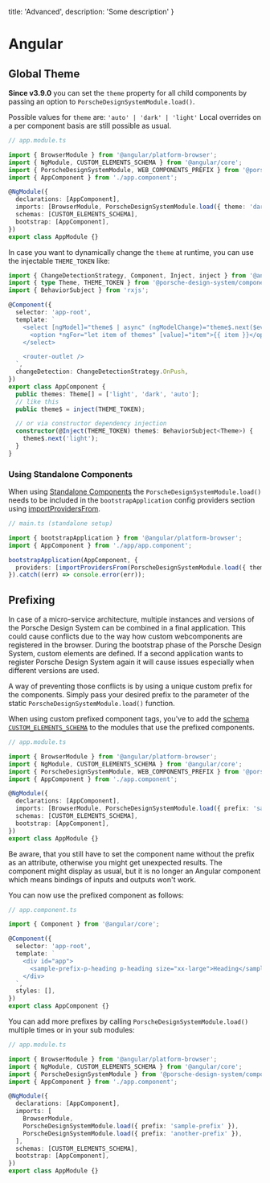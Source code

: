   title: 'Advanced',
  description: 'Some description'
}

# Angular

## Global Theme

**Since v3.9.0** you can set the `theme` property for all child components by passing an option to
`PorscheDesignSystemModule.load()`.

Possible values for `theme` are: `'auto' | 'dark' | 'light'`
Local overrides on a per component basis are still possible as usual.

```ts
// app.module.ts

import { BrowserModule } from '@angular/platform-browser';
import { NgModule, CUSTOM_ELEMENTS_SCHEMA } from '@angular/core';
import { PorscheDesignSystemModule, WEB_COMPONENTS_PREFIX } from '@porsche-design-system/components-angular';
import { AppComponent } from './app.component';

@NgModule({
  declarations: [AppComponent],
  imports: [BrowserModule, PorscheDesignSystemModule.load({ theme: 'dark' })],
  schemas: [CUSTOM_ELEMENTS_SCHEMA],
  bootstrap: [AppComponent],
})
export class AppModule {}
```

In case you want to dynamically change the `theme` at runtime, you can use the injectable `THEME_TOKEN` like:

```ts
import { ChangeDetectionStrategy, Component, Inject, inject } from '@angular/core';
import { type Theme, THEME_TOKEN } from '@porsche-design-system/components-angular';
import { BehaviorSubject } from 'rxjs';

@Component({
  selector: 'app-root',
  template: `
    <select [ngModel]="theme$ | async" (ngModelChange)="theme$.next($event)">
      <option *ngFor="let item of themes" [value]="item">{{ item }}</option>
    </select>

    <router-outlet />
  `,
  changeDetection: ChangeDetectionStrategy.OnPush,
})
export class AppComponent {
  public themes: Theme[] = ['light', 'dark', 'auto'];
  // like this
  public theme$ = inject(THEME_TOKEN);

  // or via constructor dependency injection
  constructor(@Inject(THEME_TOKEN) theme$: BehaviorSubject<Theme>) {
    theme$.next('light');
  }
}
```

### Using Standalone Components

When using [Standalone Components](https://angular.dev/guide/components/importing#standalone-components) the
`PorscheDesignSystemModule.load()` needs to be included in the `bootstrapApplication` config providers section using
[importProvidersFrom](https://angular.dev/api/core/importProvidersFrom).

```ts
// main.ts (standalone setup)

import { bootstrapApplication } from '@angular/platform-browser';
import { AppComponent } from './app/app.component';

bootstrapApplication(AppComponent, {
  providers: [importProvidersFrom(PorscheDesignSystemModule.load({ theme: 'dark' }))],
}).catch((err) => console.error(err));
```

## Prefixing

In case of a micro-service architecture, multiple instances and versions of the Porsche Design System can be combined in
a final application. This could cause conflicts due to the way how custom webcomponents are registered in the browser.
During the bootstrap phase of the Porsche Design System, custom elements are defined. If a second application wants to
register Porsche Design System again it will cause issues especially when different versions are used.

A way of preventing those conflicts is by using a unique custom prefix for the components. Simply pass your desired
prefix to the parameter of the static `PorscheDesignSystemModule.load()` function.

When using custom prefixed component tags, you've to add the
[schema `CUSTOM_ELEMENTS_SCHEMA`](https://angular.io/api/core/CUSTOM_ELEMENTS_SCHEMA) to the modules that use the
prefixed components.

```ts
// app.module.ts

import { BrowserModule } from '@angular/platform-browser';
import { NgModule, CUSTOM_ELEMENTS_SCHEMA } from '@angular/core';
import { PorscheDesignSystemModule, WEB_COMPONENTS_PREFIX } from '@porsche-design-system/components-angular';
import { AppComponent } from './app.component';

@NgModule({
  declarations: [AppComponent],
  imports: [BrowserModule, PorscheDesignSystemModule.load({ prefix: 'sample-prefix' })],
  schemas: [CUSTOM_ELEMENTS_SCHEMA],
  bootstrap: [AppComponent],
})
export class AppModule {}
```

Be aware, that you still have to set the component name without the prefix as an attribute, otherwise you might get
unexpected results. The component might display as usual, but it is no longer an Angular component which means bindings
of inputs and outputs won't work.

You can now use the prefixed component as follows:

```ts
// app.component.ts

import { Component } from '@angular/core';

@Component({
  selector: 'app-root',
  template: `
    <div id="app">
      <sample-prefix-p-heading p-heading size="xx-large">Heading</sample-prefix-p-heading>
    </div>
  `,
  styles: [],
})
export class AppComponent {}
```

You can add more prefixes by calling `PorscheDesignSystemModule.load()` multiple times or in your sub modules:

```ts
// app.module.ts

import { BrowserModule } from '@angular/platform-browser';
import { NgModule, CUSTOM_ELEMENTS_SCHEMA } from '@angular/core';
import { PorscheDesignSystemModule } from '@porsche-design-system/components-angular';
import { AppComponent } from './app.component';

@NgModule({
  declarations: [AppComponent],
  imports: [
    BrowserModule,
    PorscheDesignSystemModule.load({ prefix: 'sample-prefix' }),
    PorscheDesignSystemModule.load({ prefix: 'another-prefix' }),
  ],
  schemas: [CUSTOM_ELEMENTS_SCHEMA],
  bootstrap: [AppComponent],
})
export class AppModule {}
```
